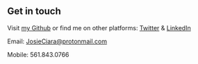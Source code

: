 ## Get in touch

Visit [my Github](https://github.com/JoAnnCiara) or find me on other platforms: [Twitter](https://twitter.com/JoAnnCiara) & [LinkedIn](https://www.linkedin.com/in/joann-c-44834915/)

Email:  JosieCiara@protonmail.com

Mobile:  561.843.0766